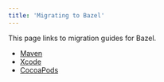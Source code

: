 ```yaml
---
title: 'Migrating to Bazel'
---
```


This page links to migration guides for Bazel.

*  [Maven](/versions/6.0.0/migrate/maven)
*  [Xcode](/versions/6.0.0/migrate/xcode)
*  [CocoaPods](/versions/6.0.0/migrate/cocoapods)
